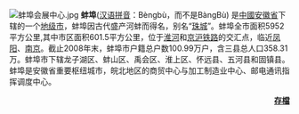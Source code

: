 [[File:蚌埠会展中心.jpg|left]]
'''蚌埠'''([[汉语拼音|汉语拼音]]：Bèngbù，而不是BàngBù) 是[[中國|中國]][[安徽省|安徽省]]下辖的一个[[地级市|地级市]]，蚌埠因古代盛产河蚌而得名，别名“[[珠城|珠城]]”。蚌埠全市面积5952平方公里,其中市区面积601.5平方公里，位于[[淮河|淮河]]和[[京沪铁路|京沪铁路]]的交汇点，临近[[凤阳|凤阳]]、[[南京|南京]]。截止2008年末，蚌埠市户籍总户数100.99万户，含三县总人口358.31万。蚌埠市下辖龙子湖区、蚌山区、禹会区、淮上区、怀远县、五河县和固镇县。蚌埠是安徽省重要枢纽城市，皖北地区的商贸中心与加工制造业中心、邮电通讯指挥调度中心。
<div align="right">
'''[[Portal:安徽/優良條目/存檔|存檔]]'''
</div>